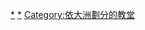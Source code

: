 {{Commonscat|Churches in Asia}}

[[Category:亞洲基督教|*]]
[[Category:亚洲宗教建筑物‎|*]]
[[Category:依大洲劃分的教堂|Category:依大洲劃分的教堂]]